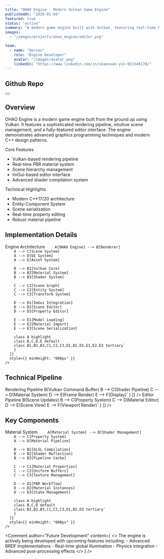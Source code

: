 ```yaml
---
title: "OHAO Engine - Modern Vulkan Game Engine"
publishedAt: "2025-01-04"
featured: true
status: "active"
summary: "A modern game engine built with Vulkan, featuring real-time PBR rendering, intuitive scene management, and a robust material system. The engine provides a fully-featured editor with dockable windows, scene hierarchy management, and real-time property editing."
images:
  - "/images/projects/ohao_engine/editor.png"

team:
  - name: "Qervas"
    role: "Engine Developer"
    avatar: "/images/avatar.png"
    linkedIn: "https://www.linkedin.com/in/shaoxuan-yin-021548170/"
---
```


## Github Repo

<div style={{ display: 'flex', gap: '1rem', marginBottom: '2rem' }}>
  <Button
    variant="primary"
    size="l"
    href="https://github.com/Qervas/ohao-engine"
    prefixIcon="github"
    label="OHAO Engine"
  />
</div>

## Overview

OHAO Engine is a modern game engine built from the ground up using Vulkan. It features a sophisticated rendering pipeline, intuitive scene management, and a fully-featured editor interface. The engine demonstrates advanced graphics programming techniques and modern C++ design patterns.

<Grid columns="repeat(2, 1fr)" gap="16">
  <Flex direction="column" background="surface" padding="24" radius="l" border="neutral-medium" borderStyle="solid-1">
    <Heading variant="heading-strong-m">Core Features</Heading>
    <ul>
      <li>Vulkan-based rendering pipeline</li>
      <li>Real-time PBR material system</li>
      <li>Scene hierarchy management</li>
      <li>ImGui-based editor interface</li>
      <li>Advanced shader compilation system</li>
    </ul>
  </Flex>

  <Flex direction="column" background="surface" padding="24" radius="l" border="neutral-medium" borderStyle="solid-1">
    <Heading variant="heading-strong-m">Technical Highlights</Heading>
    <ul>
      <li>Modern C++17/20 architecture</li>
      <li>Entity-Component System</li>
      <li>Scene serialization</li>
      <li>Real-time property editing</li>
      <li>Robust material pipeline</li>
    </ul>
  </Flex>
</Grid>

## Implementation Details

<Grid columns="1" gap="24">
  <Flex direction="column" background="surface" padding="32" radius="l" border="neutral-medium" borderStyle="solid-1">
    <Heading variant="heading-strong-l" marginBottom="24">Engine Architecture</Heading>
    <CodeBlock
      codeInstances={[
        {
          language: "mermaid",
          code: `graph TB
        classDef default fill:secondaryColor,stroke:secondaryBorderColor,color:secondaryTextColor
        classDef highlight fill:primaryColor,stroke:primaryBorderColor,color:primaryTextColor

        A[OHAO Engine] --> B[Renderer]
        A --> C[Scene System]
        A --> D[UI System]
        A --> E[Asset System]

        B --> B1[Vulkan Core]
        B --> B2[Material System]
        B --> B3[Shader System]

        C --> C1[Scene Graph]
        C --> C2[Entity System]
        C --> C3[Transform System]

        D --> D1[ImGui Integration]
        D --> D2[Scene Editor]
        D --> D3[Property Editor]

        E --> E1[Model Loading]
        E --> E2[Material Import]
        E --> E3[Scene Serialization]

        class A highlight
        class B,C,D,E default
        class B1,B2,B3,C1,C2,C3,D1,D2,D3,E1,E2,E3 tertiary`
        }
      ]}
      style={{ minHeight: "600px" }}
    />
  </Flex>
</Grid>

## Technical Pipeline

<Grid columns="repeat(2, 1fr)" gap="16">
  <Flex direction="column" background="surface" padding="24" radius="l" border="neutral-medium" borderStyle="solid-1">
    <Heading variant="heading-strong-m">Rendering Pipeline</Heading>
    <CodeBlock
      codeInstances={[
        {
          language: "mermaid",
          label: "Pipeline",
          code: `graph TD
    A(Scene Graph) --> B(Vulkan Command Buffer)
    B --> C(Shader Pipeline)
    C --> D(Material System)
    D --> E(Frame Render)
    E --> F(Display)`
        }
      ]}
    />
  </Flex>

  <Flex direction="column" background="surface" padding="24" radius="l" border="neutral-medium" borderStyle="solid-1">
    <Heading variant="heading-strong-m">Editor Pipeline</Heading>
    <CodeBlock
      codeInstances={[
        {
          language: "mermaid",
          label: "Pipeline",
          code: `graph TD
    A(UI Events) --> B(Scene Updates)
    B --> C(Property System)
    C --> D(Material Editor)
    D --> E(Scene View)
    E --> F(Viewport Render)`
        }
      ]}
    />
  </Flex>
</Grid>

## Key Components

<Grid columns="1" gap="24">
  <Flex direction="column" background="surface" padding="32" radius="l" border="neutral-medium" borderStyle="solid-1">
    <Heading variant="heading-strong-l" marginBottom="24">Material System</Heading>
    <CodeBlock
      codeInstances={[
        {
          language: "mermaid",
          code: `graph TB
        classDef default fill:secondaryColor,stroke:secondaryBorderColor,color:secondaryTextColor
        classDef highlight fill:primaryColor,stroke:primaryBorderColor,color:primaryTextColor

        A[Material System] --> B[Shader Management]
        A --> C[Property System]
        A --> D[Material Pipeline]

        B --> B1[GLSL Compilation]
        B --> B2[Shader Reflection]
        B --> B3[Pipeline Cache]

        C --> C1[Material Properties]
        C --> C2[Uniform Buffers]
        C --> C3[Texture Management]

        D --> D1[PBR Workflow]
        D --> D2[Material Instances]
        D --> D3[State Management]

        class A highlight
        class B,C,D default
        class B1,B2,B3,C1,C2,C3,D1,D2,D3 tertiary`
        }
      ]}
      style={{ minHeight: "600px" }}
    />
  </Flex>
</Grid>

<Comment
  author="Future Development"
  content={
    <>
      The engine is actively being developed with upcoming features including:
      - Advanced BRDF implementations
      - Real-time global illumination
      - Physics integration
      - Advanced post-processing effects
    </>
  }
/>
